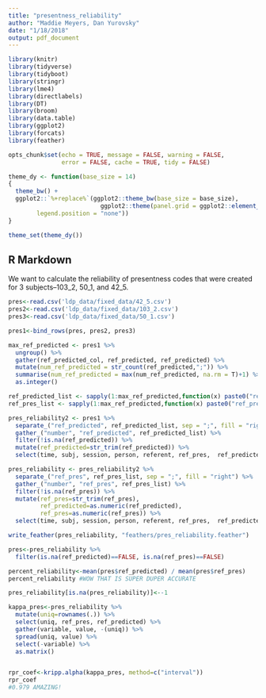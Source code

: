```yaml
---
title: "presentness_reliability"
author: "Maddie Meyers, Dan Yurovsky"
date: "1/18/2018"
output: pdf_document
---
```


```r
library(knitr)
library(tidyverse)
library(tidyboot)
library(stringr) 
library(lme4)
library(directlabels)
library(DT)
library(broom)
library(data.table)
library(ggplot2)
library(forcats)
library(feather)

opts_chunk$set(echo = TRUE, message = FALSE, warning = FALSE, 
               error = FALSE, cache = TRUE, tidy = FALSE)

theme_dy <- function(base_size = 14) 
{
  theme_bw() +   
  ggplot2::`%+replace%`(ggplot2::theme_bw(base_size = base_size),
                          ggplot2::theme(panel.grid = ggplot2::element_blank(), 
        legend.position = "none"))
}

theme_set(theme_dy())
```

## R Markdown

We want to calculate the reliability of presentness codes that were created for 3 subjects--103_2, 50_1, and 42_5. 

```r
pres<-read.csv('ldp_data/fixed_data/42_5.csv')
pres2<-read.csv('ldp_data/fixed_data/103_2.csv')
pres3<-read.csv('ldp_data/fixed_data/50_1.csv')

pres1<-bind_rows(pres, pres2, pres3) 

max_ref_predicted <- pres1 %>%
  ungroup() %>%
  gather(ref_predicted_col, ref_predicted, ref_predicted) %>%
  mutate(num_ref_predicted = str_count(ref_predicted,";")) %>%
  summarise(num_ref_predicted = max(num_ref_predicted, na.rm = T)+1) %>%
  as.integer()

ref_predicted_list <- sapply(1:max_ref_predicted,function(x) paste0("ref_predicted",x))
ref_pres_list <- sapply(1:max_ref_predicted,function(x) paste0("ref_pres",x))

pres_reliability2 <- pres1 %>%
  separate_("ref_predicted", ref_predicted_list, sep = ";", fill = "right") %>%
  gather_("number", "ref_predicted", ref_predicted_list) %>%
  filter(!is.na(ref_predicted)) %>%
  mutate(ref_predicted=str_trim(ref_predicted)) %>%
  select(time, subj, session, person, referent, ref_pres,  ref_predicted, chat, gloss) 

pres_reliability <- pres_reliability2 %>%
  separate_("ref_pres", ref_pres_list, sep = ";", fill = "right") %>%
  gather_("number", "ref_pres", ref_pres_list) %>%
  filter(!is.na(ref_pres)) %>%
  mutate(ref_pres=str_trim(ref_pres),
         ref_predicted=as.numeric(ref_predicted),
         ref_pres=as.numeric(ref_pres)) %>%
  select(time, subj, session, person, referent, ref_pres,  ref_predicted, chat, gloss) 

write_feather(pres_reliability, "feathers/pres_reliability.feather")
```

```r
pres<-pres_reliability %>%
  filter(is.na(ref_predicted)==FALSE, is.na(ref_pres)==FALSE) 

percent_reliability<-mean(pres$ref_predicted) / mean(pres$ref_pres)
percent_reliability #WOW THAT IS SUPER DUPER ACCURATE 
```

```r
pres_reliability[is.na(pres_reliability)]<--1

kappa_pres<-pres_reliability %>%
  mutate(uniq=rownames(.)) %>%
  select(uniq, ref_pres, ref_predicted) %>%
  gather(variable, value, -(uniq)) %>%
  spread(uniq, value) %>%
  select(-variable) %>%
  as.matrix()


rpr_coef<-kripp.alpha(kappa_pres, method=c("interval"))
rpr_coef
#0.979 AMAZING! 
```


